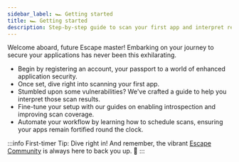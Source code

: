 ```yaml
---
sidebar_label: 🏎️ Getting started
title: 🏎️ Getting started
description: Step-by-step guide to scan your first app and interpret results
---
```


Welcome aboard, future Escape master! Embarking on your journey to secure your applications has never been this exhilarating.

- Begin by registering an account, your passport to a world of enhanced application security.
- Once set, dive right into scanning your first app.
- Stumbled upon some vulnerabilities? We've crafted a guide to help you interpret those scan results.
- Fine-tune your setup with our guides on enabling introspection and improving scan coverage.
- Automate your workflow by learning how to schedule scans, ensuring your apps remain fortified round the clock.

:::info First-timer Tip:
Dive right in! And remember, the vibrant [Escape Community](https://slack.escape.tech/) is always here to back you up. 🚀
:::
